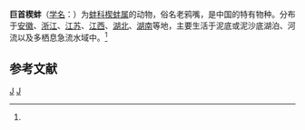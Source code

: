 {{Speciesbox
| taxon = Cuneopsis capitata
| binomial_authority = (Heude)<ref name='id11264'>{{cite web| url =http://www.bioinfo.cn/db05/BjdwSpecies.php?action=view&id=11264| title =巨首楔蚌| work =《中国动物物种编目数据库》| publisher =中国科学院微生物研究所| author =中国科学院动物研究所| accessdate =2009-04-28| deadurl =yes| archiveurl =https://web.archive.org/web/20160305070346/http://www.bioinfo.cn/db05/BjdwSpecies.php?action=view&id=11264| archivedate =2016-03-05}}</ref>
}}

'''巨首楔蚌'''（[[学名|学名]]：{{lang|la|''Cuneopsis capitata''}}）为[[蚌科|蚌科]][[楔蚌属|楔蚌属]]的动物，俗名老鸦嘴，是中国的特有物种。分布于[[安徽|安徽]]、[[浙江|浙江]]、[[江苏|江苏]]、[[江西|江西]]、[[湖北|湖北]]、[[湖南|湖南]]等地，主要生活于泥底或泥沙底湖泊、河流以及多栖息急流水域中。<ref name='id11264'/>

== 参考文献 ==
{{reflist}}

{{软体动物小作品}}

{{Taxonbar}}
[[Category:楔蚌属|J]]
[[Category:中国特有软体动物|J]]